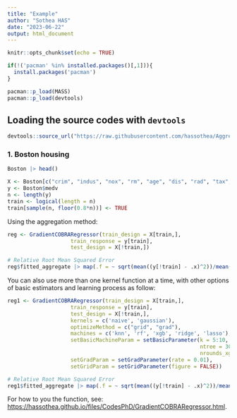 ---
title: "Example"
author: "Sothea HAS"
date: "2023-06-22"
output: html_document
---

```{r setup, include=FALSE}
knitr::opts_chunk$set(echo = TRUE)
```


```{r}

if(!('pacman' %in% installed.packages()[,1])){
  install.packages('pacman')
}

pacman::p_load(MASS)
pacman::p_load(devtools)
```

## Loading the source codes with `devtools`

```{r}
devtools::source_url("https://raw.githubusercontent.com/hassothea/AggregationMethods/main/GradientCOBRARegressor.R")
```


### 1. Boston housing

```{r}
Boston |> head()

X <- Boston[c("crim", "indus", "nox", "rm", "age", "dis", "rad", "tax", "ptratio", "black", "lstat")]
y <- Boston$medv
n <- length(y)
train <- logical(length = n)
train[sample(n, floor(0.8*n))] <- TRUE
```

Using the aggregation method:

```{r}
reg <- GradientCOBRARegressor(train_design = X[train,],
                    train_response = y[train],
                    test_design = X[!train,])
```


```{r}
# Relative Root Mean Squared Error
reg$fitted_aggregate |> map(.f = ~ sqrt(mean((y[!train] - .x)^2))/mean(y[!train]))
```

You can also use more than one kernel function at a time, with other options of basic estimators and learning process as follow:


```{r}
reg1 <- GradientCOBRARegressor(train_design = X[train,],
                    train_response = y[train],
                    test_design = X[!train,],
                    kernels = c('naive', 'gaussian'),
                    optimizeMethod = c("grid", "grad"),
                    machines = c('knn', 'rf', 'xgb', 'ridge', 'lasso'),
                    setBasicMachineParam = setBasicParameter(k = 5:10,
                                                             ntree = 300,
                                                             nrounds_xgb = c(300, 500)),
                    setGradParam = setGradParameter(rate = 0.01),
                    setGridParam = setGridParameter(figure = FALSE))
```


```{r}
# Relative Root Mean Squared Error
reg1$fitted_aggregate |> map(.f = ~ sqrt(mean((y[!train] - .x)^2))/mean(y[!train]))
```


For how to you the function, see: [https://hassothea.github.io/files/CodesPhD/GradientCOBRARegressor.html](https://hassothea.github.io/files/CodesPhD/GradientCOBRARegressor.html).

